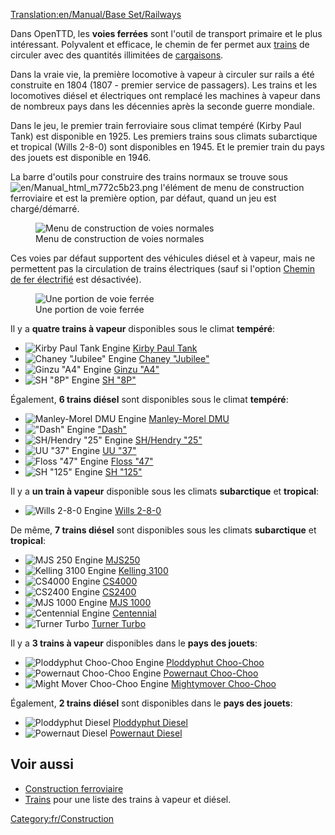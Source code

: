 [[Translation:en/Manual/Base Set/Railways]]
{{fr/Type de chemin de fer}}

Dans OpenTTD, les '''voies ferrées''' sont l'outil de transport primaire et le plus intéressant. Polyvalent et efficace, le chemin de fer permet aux [[fr/Manual/Trains|trains]] de circuler avec des quantités illimitées de [[fr/Manual/Cargaison|cargaisons]].

Dans la vraie vie, la première locomotive à vapeur à circuler sur rails a été construite en 1804 (1807 - premier service de passagers). Les trains et les locomotives diésel et électriques ont remplacé les machines à vapeur dans de nombreux pays dans les décennies après la seconde guerre mondiale.

Dans le jeu, le premier train ferroviaire sous climat tempéré (Kirby Paul Tank) est disponible en 1925. Les premiers trains sous climats subarctique et tropical (Wills 2-8-0) sont disponibles en 1945. Et le premier train du pays des jouets est disponible en 1946.

La barre d'outils pour construire des trains normaux se trouve sous [[File:en/Manual html m772c5b23.png]] l'élément de menu de construction ferroviaire et est la première option, par défaut, quand un jeu est chargé/démarré.

[[File:fr/Openttd-rail1.png|none|Menu de construction de voies normales]]

Ces voies par défaut supportent des véhicules diésel et à vapeur, mais ne permettent pas la circulation de trains électriques (sauf si l'option [[fr/Manual/Base Set/Chemin de fer électrifié|Chemin de fer électrifié]] est désactivée).

[[File:en/Railway.png|none|frame|Une portion de voie ferrée]]

Il y a '''quatre trains à vapeur''' disponibles sous le climat '''tempéré''':
*[[File:en/Kirbypaultank.png|Kirby Paul Tank Engine]] [[fr/Manual/Base Set/Trains/Kirby Paul Tank|Kirby Paul Tank]]
*[[File:en/Chaneyjubilee.png|Chaney "Jubilee" Engine]] [[fr/Manual/Base Set/Trains/Chaney "Jubilee"|Chaney "Jubilee"]]
*[[File:en/Ginzua4.png|Ginzu "A4" Engine]] [[fr/Manual/Base Set/Trains/Ginzu "A4"|Ginzu "A4"]]
*[[File:en/Sh8p.png|SH "8P" Engine]] [[fr/Manual/Base Set/Trains/SH "8P"|SH "8P"]]
Également, '''6 trains diésel''' sont disponibles sous le climat '''tempéré''':
*[[File:en/Manleymoreldmu.png|Manley-Morel DMU Engine]] [[fr/Manual/Base Set/Trains/Manley-Morel DMU|Manley-Morel DMU]]
*[[File:en/Dash.png|"Dash" Engine]] [[fr/Manual/Base Set/Trains/Dash|"Dash"]]
*[[File:en/Shhendry25.png|SH/Hendry "25" Engine]] [[fr/Manual/Base Set/Trains/SH/Hendry "25"|SH/Hendry "25"]]
*[[File:en/Uu37.png|UU "37" Engine]] [[fr/Manual/Base Set/Trains/UU "37"|UU "37"]]
*[[File:en/Floss47.png|Floss "47" Engine]] [[fr/Manual/Base Set/Trains/Floss "47"|Floss "47"]]
*[[File:en/Sh125.png|SH "125" Engine]] [[fr/Manual/Base Set/Trains/SH "125"|SH "125"]]

Il y a '''un train à vapeur''' disponible sous les climats '''subarctique''' et '''tropical''':
*[[File:en/Wills280.png|Wills 2-8-0 Engine]] [[fr/Manual/Base Set/Trains/Wills 2-8-0|Wills 2-8-0]]
De même, '''7 trains diésel''' sont disponibles sous les climats '''subarctique''' et '''tropical''':
*[[File:en/Mjs250.png|MJS 250 Engine]] [[fr/Manual/Base Set/Trains/MJS250|MJS250]]
*[[File:en/Kelling3100.png|Kelling 3100 Engine]] [[fr/Manual/Base Set/Trains/Kelling 3100|Kelling 3100]]
*[[File:en/Cs4000.png|CS4000 Engine]] [[fr/Manual/Base Set/Trains/CS4000|CS4000]]
*[[File:en/Cs2400.png|CS2400 Engine]] [[fr/Manual/Base Set/Trains/CS2400|CS2400]]
*[[File:en/Mjs1000.png|MJS 1000 Engine]] [[fr/Manual/Base Set/Trains/MJS 1000|MJS 1000]]
*[[File:en/Centennial.png|Centennial Engine]] [[fr/Manual/Base Set/Trains/Centennial|Centennial]]
*[[File:en/Turnerturbo.png|Turner Turbo]] [[fr/Manual/Base Set/Trains/Turner Turbo|Turner Turbo]]


Il y a '''3 trains à vapeur''' disponibles dans le '''pays des jouets''':
*[[File:en/Ploddyphutchoochoo.png|Ploddyphut Choo-Choo Engine]] [[fr/Manual/Base Set/Trains/Ploddyphut Choo-Choo|Ploddyphut Choo-Choo]]
*[[File:en/Powernautchoochoo.png|Powernaut Choo-Choo Engine]] [[fr/Manual/Base Set/Trains/Powernaut Choo-Choo|Powernaut Choo-Choo]]
*[[File:en/Mightymoverchoochoo.png|Might Mover Choo-Choo Engine]] [[fr/Manual/Base Set/Trains/Mightymover Choo-Choo|Mightymover Choo-Choo]]
Également, '''2 trains diésel''' sont disponibles dans le '''pays des jouets''':
*[[File:en/Ploddyphutdiesel.png|Ploddyphut Diesel]] [[fr/Manual/Base Set/Trains/Ploddyphut Diesel|Ploddyphut Diesel]]
*[[File:en/Powernautdiesel.png|Powernaut Diesel]] [[fr/Manual/Base Set/Trains/Powernaut Diesel|Powernaut Diesel]]

==Voir aussi==
*[[fr/Manual/Construction Ferroviaire|Construction ferroviaire]]
*[[fr/Manual/Trains|Trains]] pour une liste des trains à vapeur et diésel.

[[Category:fr/Construction]]
